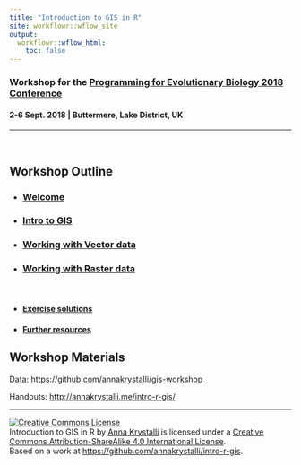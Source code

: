 ```yaml
---
title: "Introduction to GIS in R"
site: workflowr::wflow_site
output:
  workflowr::wflow_html:
    toc: false
---
```


### Workshop for the [Programming for Evolutionary Biology 2018 Conference](http://pebconference.info/)

####  2-6 Sept. 2018 | Buttermere, Lake District, UK

---

<br>

## **Workshop Outline**

- ### [**Welcome**](https://annakrystalli.me/intro-r-gis/intro.html)
- ### [**Intro to GIS**](https://annakrystalli.me/intro-r-gis/gis.html)
- ### [**Working with Vector data**](https://annakrystalli.me/intro-r-gis/vector.html)
- ### [**Working with Raster data**](https://annakrystalli.me/intro-r-gis/raster.html)

<br>

- #### [**Exercise solutions**](https://annakrystalli.me/intro-r-gis/exercise_solutions.html)
- #### [**Further resources**](https://annakrystalli.me/intro-r-gis/further_resources.html)

## **Workshop Materials**

Data: <https://github.com/annakrystalli/gis-workshop>

Handouts: <http://annakrystalli.me/intro-r-gis/>


***

<a rel="license" href="http://creativecommons.org/licenses/by-sa/4.0/"><img alt="Creative Commons License" style="border-width:0" src="https://i.creativecommons.org/l/by-sa/4.0/88x31.png" /></a><br /><span xmlns:dct="http://purl.org/dc/terms/" property="dct:title">Introduction to GIS in R</span> by <a xmlns:cc="http://creativecommons.org/ns#" href="http://annakrystalli.me/intro-r-gis/" property="cc:attributionName" rel="cc:attributionURL">Anna Krystalli</a> is licensed under a <a rel="license" href="http://creativecommons.org/licenses/by-sa/4.0/">Creative Commons Attribution-ShareAlike 4.0 International License</a>.<br />Based on a work at <a xmlns:dct="http://purl.org/dc/terms/" href="https://github.com/annakrystalli/intro-r-gis" rel="dct:source">https://github.com/annakrystalli/intro-r-gis</a>.
